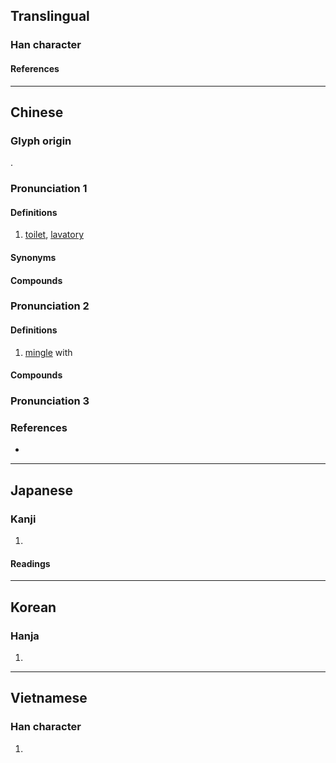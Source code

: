{{also|厕|厠}}
{{character info}}
==Translingual==

===Han character===
{{Han char|rn=53|rad=广|as=09|sn=12|four=00220|canj=IBCN|ids=⿸广則}}


====References====
{{Han ref|kx=0348.260|dkj=09410|dj=0659.150|hdz=20893.030|uh=5EC1}}

----

==Chinese==
{{zh-forms|s=厕|alt=厠}}

===Glyph origin===
{{Han etym}}
{{Han compound|广|則|c1=s|c2=p|ls=psc}}.

===Pronunciation 1===
{{zh-pron
|m=cè,si
|m_note=si - Variant reading used in {{zh-l|茅廁}}
|c=ci3,cak1
|mn=qz,tw:chhè/xm:chheh/qz:chhiak/tw,xm,zz:chhek
|mn_note=chhè/chheh - vernacular; chhiak/chhek - literary
|cat=n
}}

====Definitions====
{{zh-hanzi}}

# [[toilet]], [[lavatory]]

====Synonyms====
{{zh-dial|廁所}}

====Compounds====
{{zh-der|如廁|廁足|廁紙|廁牏|廁所|坑廁|公廁|公共廁所|登廁|東廁|男廁|黑廁|女廁|沖廁}}

===Pronunciation 2===
{{zh-pron
|m=廁
|c=ci3
|mn=qz,tw:chhè/xm:chheh/qz:chhiak/tw,xm,zz:chhek
|mn_note=chhè/chheh - vernacular; chhiak/chhek - literary
|mc=y
|oc=y
|cat=v
}}

====Definitions====
{{zh-hanzi}}

# [[mingle]] with

====Compounds====
{{zh-der|匽廁|廁身其間|廁身|廁神|溷廁|雜廁}}

===Pronunciation 3===
{{zh-see|仄|v}}
===References===
* {{R:yue:Hanzi}}

----

==Japanese==

===Kanji===
{{ja-kanji|grade=|rs=广09}}

# {{rfdef|ja|sort=广09}}

====Readings====
{{ja-readings
|goon=し, しき
|kanon=し, そく
|on=しょく
|kun=かわや
}}

----

==Korean==

===Hanja===
{{ko-hanja|치}}

# {{rfdef|ko|sort=广09}}

----

==Vietnamese==

===Han character===
{{vi-readings|rs=广09|reading=xí}}

# {{rfdef|vi|sort=广09}}